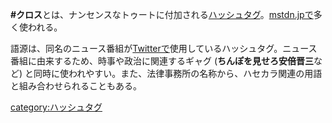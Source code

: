 {{Infobox word
|Name   = <nowiki>#クロス</nowiki>
|Hinshi = 名詞
<!-- |Hatsu  = 20YY年MM月DD日 -->
}}'''#クロス'''とは、ナンセンスなトゥートに付加される[[ハッシュタグ]]。[[mstdn.jp]]で多く使われる。

語源は、同名のニュース番組が[[Twitter]]で使用しているハッシュタグ。ニュース番組に由来するため、時事や政治に関連するギャグ ('''ちんぽを見せろ安倍晋三'''など) と同時に使われやすい。また、法律事務所の名称から、ハセカラ関連の用語と組み合わせられることもある。

[[category:ハッシュタグ]]
{{DEFAULTSORT:くろす}}